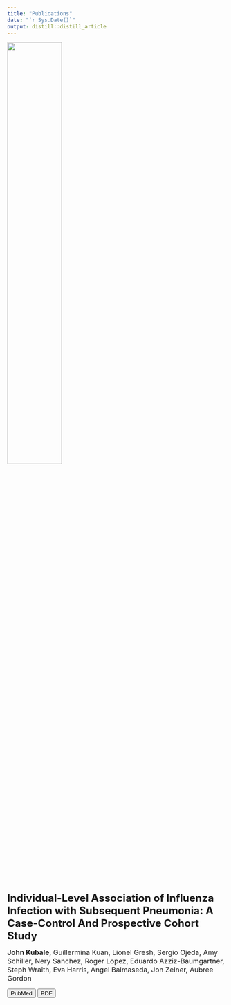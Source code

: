```yaml
---
title: "Publications"
date: "`r Sys.Date()`"
output: distill::distill_article
---
```



<!-- <div class="container min-vh-100"> -->
<!-- <div class="row min-vh-100 justify-content-center align-items-center"> -->
<div class="col-12 text-center">![](pics/pneumo_rp.png){width=50%}
<!-- <div class="mt-3"> -->
</div>
<font size="5">
**Individual-Level Association of Influenza Infection with Subsequent  Pneumonia: A Case-Control And Prospective Cohort Study**
</font>

<font size="3">
<div class="row justify-content-center align-items-center">
<div class="col-5 mt-3 text-center d-none d-sm-block">
**John Kubale**, Guillermina Kuan, Lionel Gresh, Sergio Ojeda, Amy Schiller, Nery Sanchez, Roger Lopez, Eduardo Azziz-Baumgartner, Steph Wraith, Eva Harris, Angel Balmaseda, Jon Zelner, Aubree Gordon
</font>
<!-- * * * -->
<!-- <div class="row justify-content-center align-items-center"> -->
<div class="col-8 text-center d-none d-sm-block">
[<button type="button" class="btn btn-outline-dark mb-2">PubMed</button>](https://pubmed.ncbi.nlm.nih.gov/32717069/)
[<button type="button" class="btn btn-outline-dark mb-2">PDF</button>](pubs/kubale_cidpneumo2020.pdf)
</div>